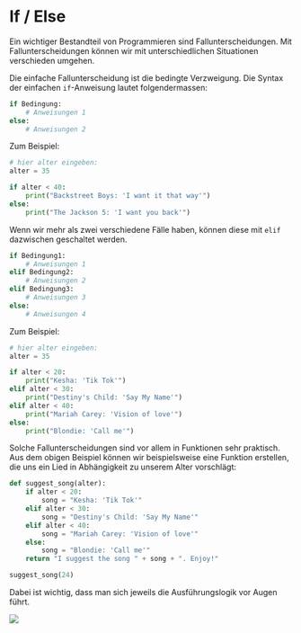 # If / Else

Ein wichtiger Bestandteil von Programmieren sind Fallunterscheidungen. Mit Fallunterscheidungen können wir mit unterschiedlichen Situationen verschieden umgehen.

Die einfache Fallunterscheidung ist die bedingte Verzweigung. Die Syntax der einfachen `if`-Anweisung lautet folgendermassen:

```python 
if Bedingung:
    # Anweisungen 1
else:
    # Anweisungen 2
```

Zum Beispiel:

```python
# hier alter eingeben:
alter = 35

if alter < 40:
    print("Backstreet Boys: 'I want it that way'")
else:
    print("The Jackson 5: 'I want you back'")
```

Wenn wir mehr als zwei verschiedene Fälle haben, können diese mit `elif` dazwischen geschaltet werden. 

```python
if Bedingung1:
    # Anweisungen 1
elif Bedingung2:
    # Anweisungen 2
elif Bedingung3:
    # Anweisungen 3
else:
    # Anweisungen 4
```

Zum Beispiel:

```python
# hier alter eingeben:
alter = 35

if alter < 20:
    print("Kesha: 'Tik Tok'")
elif alter < 30:
    print("Destiny's Child: 'Say My Name'")
elif alter < 40:
    print("Mariah Carey: 'Vision of love'")
else:
    print("Blondie: 'Call me'")
```

Solche Fallunterscheidungen sind vor allem in Funktionen sehr praktisch. Aus dem obigen Beispiel können wir beispielsweise eine Funktion erstellen, die uns ein Lied in Abhängigkeit zu unserem Alter vorschlägt:

```python
def suggest_song(alter):
    if alter < 20:
        song = "Kesha: 'Tik Tok'"
    elif alter < 30:
        song = "Destiny's Child: 'Say My Name'"
    elif alter < 40:
        song = "Mariah Carey: 'Vision of love'"
    else:
        song = "Blondie: 'Call me'"
    return "I suggest the song " + song + ". Enjoy!"

suggest_song(24)
```

Dabei ist wichtig, dass man sich jeweils die Ausführungslogik vor Augen führt.

![](figures/if-else.svg)
